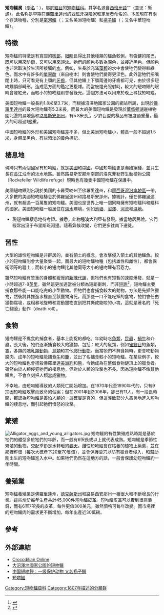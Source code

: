 {{automatic taxobox
| fossil_range = {{fossilrange|37|0}}
| name = 短吻鱷屬
| image = American Alligator in Florida.jpg
| image_width = 250px
| image_caption = 佛羅里達州的[[密河鱷|密河鱷]]
| taxon = Alligator
| authority = [[Georges_Cuvier|Cuvier]], 1807
| type_species = ''[[Alligator_mississippiensis|Alligator mississippiensis]]''
| type_species_authority = [[François_Marie_Daudin|Daudin]], 1802
| subdivision_ranks = [[種|種]]
| subdivision =
*[[密河鱷|密河鱷]] ''A. mississippiensis''
*[[揚子鱷|揚子鱷]] ''A. sinensis''
*{{extinct}}''A. mcgrewi''
*{{extinct}}''A. mefferdi''
*{{extinct}}''A. olseni''
*{{extinct}}''A. prenasalis''
}}

'''短吻鱷属'''（[[學名|學名]]：''{{lang|la|Alligator}}''），屬於[[鱷目|鱷目]]的[[短吻鱷科|短吻鱷科]]。其学名源自[[西班牙語|西班牙語]]“{{lang|es|el lagarto}}”（意思：蜥蜴）。此名称是早期在[[佛羅里達州|佛羅里達州]]的[[西班牙|西班牙]]探險家和定居者命名的。本属現在有兩个存活物種，分別是[[密河鱷|密河鱷]]（''{{lang|la|A. mississippiensis}}''；又名美洲短吻鱷）和[[揚子鱷|揚子鱷]]（''{{lang|la|A. sinensis}}''；又名中華短吻鱷）。

==特徵==
短吻鱷的特徵是有寬闊的[[嘴|嘴部]]，[[眼睛|眼睛]]長得比其他種類的鱷魚較側，有強健的尾巴，既可以用來防衛，又可以用來游泳。牠們的顏色多數為深色，並接近黑色，但顏色也非常取決於生活所接觸的[[水|水]]。例如，生長於充滿[[藻類|藻類]]的水中會使牠們變得較綠色。而水中有許多的[[單寧酸|單寧酸]]（來自樹木）則會使牠們變得更深色。此外當牠們把嘴閉上時，只可看見有上顎的[[牙齒|牙齒]]，但其他鱷上下顎兩邊的牙齒都可見，由於很多短吻鱷顎部畸形，造成這方面的鑑定更複雜。而當被燈光照射時，較大的短吻鱷的眼睛會發紅光，而較小的短吻鱷則會發綠光。這個方法可以用來於晚上尋找短吻鱷。

美國短吻鱷一般長約1.8米至3.7米，而根據沼澤地國家公園的網站所說，出現於[[佛羅里達州|佛羅里達州]]的最大短吻鱷有5.3米長，而最大的美國短吻鱷是發現於[[華盛頓湖|華盛頓湖]]邊植物園北邊的濕地島和[[路易斯安那州|路易斯安那州]]，有5.8米長<ref>{{Cite web |url=http://www.alligatorfur.com/alligator/alligator.htm |title=Louisiana Fur and Alligator Advisory Council |accessdate=2014-03-01 |archiveurl=https://web.archive.org/web/20140720212356/http://alligatorfur.com/alligator/alligator.htm |archivedate=2014-07-20 |deadurl=yes }}</ref>。少許巨型的樣品有被度過重量，最大的可超過1[[噸|噸]]重。

中國短吻鱷的外形和美國短吻鱷差不多，但比美洲短吻鱷小，體長一般不超過1.5米，身體呈黑色，有些暗淡的黃色標記。

==棲息地==
現時只有兩個國家有短吻鱷，就是[[美國|美國]]和[[中國|中國]]。中國短吻鱷更是瀕臨絕種，並只生長在[[長江|長江]]沿岸的淡水地區。雖然路易斯安那州南部的洛克菲勒野生動植物公園（Rockefeller Wildlife refuge）現時也有幾隻中國短吻鱷在保護中。

美國短吻鱷則出現於美國的卡羅萊納州至佛羅里達州，和[[墨西哥灣沿岸地區|墨西哥灣沿岸地區]]一帶。大多數的美國短吻鱷棲息於佛羅里達州和路易斯安那州。據統計，僅在佛羅里達州，就有超過一百萬隻的短吻鱷。美國也是世界上唯一個同時擁有短吻鱷科和鱷科的國家。美國短吻鱷一般居住在[[淡水|淡水]]環境，例如[[池塘|池塘]]、[[沼澤|沼澤]]、[[河流|河流]]和[[濕地|濕地]]。

*現短吻鱷棲息地待考證。據悉，此物種澳大利亞有發現。據當地居民說，它們經常出沒于布里斯班河邊。隨著氣候改變，它們更多往南下遷徙。

==習性==
大型的雄性短吻鱷是非群居的，並有領土的概念，會攻擊侵入領土的其他鱷魚。較小的短吻鱷則會大量聚集一起。而最大的短吻鱷物種〔包括雄性和雌性〕，都會保衛頭等的疆土；而較小的短吻鱷比其他同等大小的短吻鱷有容忍力。

雖然短吻鱷有笨重的身體和緩慢的[[新陳代謝|新陳代謝]]，但牠們也有短暫的速度爆發，就是一小時超過7-8[[英里|英里]]，雖然這更加適當被分類為短距衝刺，而非[[短跑|短跑]]<ref>{{Cite web |url=http://www.nps.gov/ever/eco/gator.htm#size |title=沼澤國家公園: 短吻鱷大小，體重和速度 |accessdate=2006-11-22 |archive-date=2006-08-19 |archive-url=https://web.archive.org/web/20060819153613/http://www.nps.gov/ever/eco/gator.htm#size |dead-url=no }}</ref>。短吻鱷主要捕食那些能一口能吃完的小型動物。但牠們也會捕食較大的動物，方法是先抓住獵物，然後將其推進水裡直至該獵物淹死。而那些一口不能吃掉的食物，牠們會任由獵物腐壞，或粗暴地旋轉和震動獵物直到把其撕成能咬的小塊，這就是著名的「死亡翻滾」動作（death roll）。

==食物==
短吻鱷是不挑食的捕食者，基本上能捉的都吃。年幼時吃[[魚類|魚類]]，[[昆蟲|昆蟲]]，[[蝸牛|蝸牛]]和介蟲。長大後，牠們逐漸捕食較大的獵物，包括：較大的魚類，例如[[雀鱔目|雀鱔目]]的魚類，[[龜|龜]]，各類的[[哺乳類動物|哺乳類動物]]，[[鳥類|鳥類]]和其他[[爬行動物|爬行動物]]。而當牠們不夠食物時，更會吃動物腐肉。成年的短吻鱷能捕食[[牛|牛]]和[[鹿|鹿]]，並出了名捕食較小的短吻鱷。在某些例子，較大的短吻鱷也會捕殺佛羅里達[[美洲豹|美洲豹]]和[[熊|熊]]，令牠成為在整個食物鏈頂上的獵食者。雖然由於人類侵犯牠們的棲息地，但對於人類的攻擊也不多。因為短吻鱷不像其他鱷魚，不會立刻把人類當成獵物。

不幸地，由短吻鱷導致的人類死亡開始增加。在1970年代至1990年代的{{link-en|美國鱷魚致命攻擊列表|List of fatal alligator attacks in the United States|美國}}，只有9宗因短吻鱷攻擊而致命的個案；但在2001年到2006年，卻已有11人。有一段長時間，都認為短吻鱷是害怕人類的，這確實是真的，但這導致部分人愚勇地進入短吻鱷的棲息地，而引起牠們憤怒的攻擊。

==繁殖==
[[File:Alligator_eggs_and_young_alligators.jpg|thumb]]
短吻鱷的有性繁殖成熟時期是基於牠們的體型多於牠們的年齡，而一般有6呎長或以上就代表成熟。短吻鱷是季節性繁殖的動物。交配季節是水轉暖的[[春天|春天]]。雌性短吻鱷會在枯萎的植物上築巢，並在那裡孵蛋（每次大概產下20至70隻蛋），並會保護巢穴以防有獵食者侵入，和幫助剛出生的短吻鱷進入水中。如果牠們仍然在這地方的話，一般會保護幼短吻鱷約一年時間。

==養殖業==
短吻鱷養殖業是佛羅里達州，[[德克薩斯州|德克薩斯州]]和路易西安那州一種很大和不斷增長的行業。這些州份每年生產共計45,000件短吻鱷皮革。短吻鱷皮革可以賣到很高價錢，而有6至7呎長的皮革，每件更值300美元，雖然價格可每年改變。而市場裡的短吻鱷肉的需求更不斷增加，每年出產近30萬磅。

==參考==
<references />

==外部連結==
*[http://www.crocodilian.com Crocodilian Online] {{Wayback|url=http://www.crocodilian.com/ |date=20110708204615 }} {{en}}
*[http://www.nps.gov/ever/eco/gator.htm 大沼澤地國家公園的短吻鱷] {{Wayback|url=http://www.nps.gov/ever/eco/gator.htm |date=20060819153613 }} {{en}}
*[https://web.archive.org/web/20070814062708/http://www.people.com.cn/GB/huanbao/57/20030305/936774.html 中国短吻鳄：一级保护动物 又名扬子鳄] {{zh}}
*[http://tw.traveleredge.com/USNP/Traveler/fl_wildlife/245/a/N/Florida%20Wildlife//USNP/SPECIAL_TOPIC/FL_Wildlife/Default.asp 短吻鱷] {{Wayback|url=http://tw.traveleredge.com/USNP/Traveler/fl_wildlife/245/a/N/Florida%20Wildlife//USNP/SPECIAL_TOPIC/FL_Wildlife/Default.asp |date=20070625190712 }} {{zh}}
{{Taxonbar|from=Q530397}}
{{鱷目}}
[[Category:短吻鱷亞科|Category:短吻鱷亞科]]
[[Category:1807年描述的分類群|Category:1807年描述的分類群]]